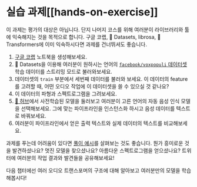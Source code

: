 # 실습 과제[[hands-on-exercise]]

이 과제는 평가의 대상은 아닙니다. 단지 나머지 코스를 위해 여러분이 라이브러리와 툴에 익숙해지는 것을 목적으로 합니다. 구글 코랩, 🤗 Datasets, librosa, 🤗 Transformers에 이미 익숙하시다면 과제를 건너뛰셔도 좋습니다.

1. [구글 코랩](https://colab.research.google.com) 노트북을 생성해보세요.
2. 🤗 Datasets을 이용해 여러분이 원하시는 언어의 [`facebook/voxpopuli` 데이터셋](https://huggingface.co/datasets/facebook/voxpopuli) 학습 데이터를 스트리밍 모드로 불러와보세요.
3. 데이터셋의 `train` 부분에서 세번째 데이터를 불러와 보세요. 이 데이터의 feature를 고려할 때, 어떤 오디오 작업에 이 데이터셋을 쓸 수 있으실 것 같나요?
4. 이 데이터의 파형과 스펙트로그램을 그려보세요.
5. [🤗 허브](https://huggingface.co/models)에서 사전학습된 모델을 둘러보고 여러분이 고른 언어의 자동 음성 인식 모델을 선택해보세요. 그에 맞는 파이프라인을 인스턴스화 하시고 음성 데이터를 텍스트로 바꿔보세요.
6. 여러분이 파이프라인에서 얻은 출력 텍스트와 실제 데이터의 텍스트를 비교해보세요.

과제를 푸는데 어려움이 있다면 [풀이 예시](https://colab.research.google.com/drive/1NGyo5wFpRj8TMfZOIuPaJHqyyXCITftc?usp=sharing)를 살펴보는 것도 좋습니다. 
뭔가 흥미로운 것을 발견하셨나요? 멋진 모델을 찾으셨나요? 아름다운 스펙트로그램을 얻으셨나요? 트위터에 여러분의 작업 결과와 발견들을 공유해보세요!

다음 챕터에선 여러 오디오 트랜스포머의 구조에 대해 알아보고 여러분만의 모델을 학습해봅시다!
